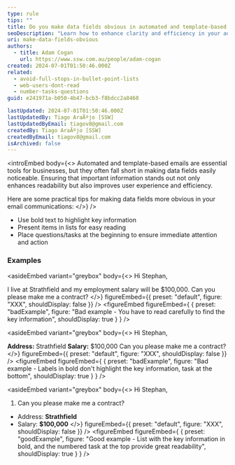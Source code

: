 ```yaml
---
type: rule
tips: ""
title: Do you make data fields obvious in automated and template-based emails?
seoDescription: "Learn how to enhance clarity and efficiency in your automated and template-based emails by making data fields more obvious. "
uri: make-data-fields-obvious
authors:
  - title: Adam Cogan
    url: https://www.ssw.com.au/people/adam-cogan
created: 2024-07-01T01:50:46.000Z
related:
  - avoid-full-stops-in-bullet-point-lists
  - web-users-dont-read
  - number-tasks-questions
guid: e241971a-b050-4b47-bcb3-f8bdcc2a8460

lastUpdated: 2024-07-01T01:50:46.000Z
lastUpdatedBy: Tiago AraÃºjo [SSW]
lastUpdatedByEmail: tiagov8@gmail.com
createdBy: Tiago AraÃºjo [SSW]
createdByEmail: tiagov8@gmail.com
isArchived: false
---
```


<introEmbed
  body={<>
Automated and template-based emails are essential tools for businesses, but they often fall short in making data fields easily noticeable. Ensuring that important information stands out not only enhances readability but also improves user experience and efficiency.

Here are some practical tips for making data fields more obvious in your email communications:
  </>}
/>
* Use bold text to highlight key information
* Present items in lists for easy reading
* Place questions/tasks at the beginning to ensure immediate attention and action

### Examples

<asideEmbed
  variant="greybox"
  body={<>
    Hi Stephan,

I live at Strathfield and my employment salary will be $100,000. Can you please make me a contract?
  </>}
  figureEmbed={{
    preset: "default",
    figure: "XXX",
    shouldDisplay: false
  }}
/>
<figureEmbed figureEmbed={ {
  preset: "badExample",
  figure: "Bad example - You have to read carefully to find the key information",
  shouldDisplay: true
} } />


<asideEmbed
  variant="greybox"
  body={<>
    Hi Stephan,

**Address:** Strathfield
**Salary:** $100,000
Can you please make me a contract?
  </>}
  figureEmbed={{
    preset: "default",
    figure: "XXX",
    shouldDisplay: false
  }}
/>
<figureEmbed figureEmbed={ {
  preset: "badExample",
  figure: "Bad example - Labels in bold don't highlight the key information, task at the bottom",
  shouldDisplay: true
} } />


<asideEmbed
  variant="greybox"
  body={<>
    Hi Stephan,

1. Can you please make me a contract?

* Address: **Strathfield**
* Salary: **$100,000**
  </>}
  figureEmbed={{
    preset: "default",
    figure: "XXX",
    shouldDisplay: false
  }}
/>
<figureEmbed figureEmbed={ {
  preset: "goodExample",
  figure: "Good example - List with the key information in bold, and the numbered task at the top provide great readability",
  shouldDisplay: true
} } />
